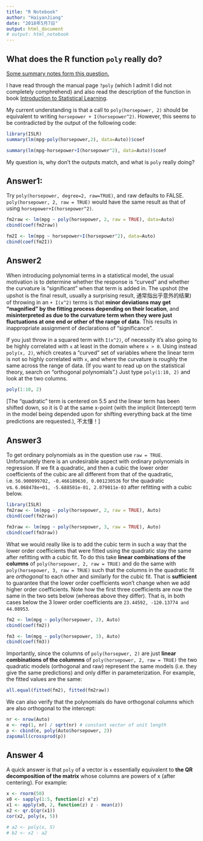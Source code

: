 ```yaml
---
title: "R Notebook"
author: "HaiyanJiang"
date: "2018年5月7日"
output: html_document
# output: html_notebook
---
```


## What does the R function `poly` really do?

[Some summary notes form this question.](https://stackoverflow.com/questions/19484053/what-does-the-r-function-poly-really-do)



I have read through the manual page `?poly` (which I admit I did not completely comphrehend) and also read the description of the function in book [Introduction to Statistical Learning](http://www-bcf.usc.edu/~gareth/ISL/). 

My current understanding is that a call to `poly(horsepower, 2)` should be equivalent to writing `horsepower + I(horsepower^2)`. However, this seems to be contradicted by the output of the following code:

```r
library(ISLR)
summary(lm(mpg~poly(horsepower,2), data=Auto))$coef

summary(lm(mpg~horsepower+I(horsepower^2), data=Auto))$coef

```

My question is, why don't the outputs match, and what is `poly` really doing?


## Answer1: 

Try `poly(horsepower, degree=2, raw=TRUE)`, and raw defaults to FALSE.
`poly(horsepower, 2, raw = TRUE)` would have the same result as that of using `horsepower+I(horsepower^2)`.


```r
fm2raw <- lm(mpg ~ poly(horsepower, 2, raw = TRUE), data=Auto)
cbind(coef(fm2raw))

fm2I <- lm(mpg ~ horsepower+I(horsepower^2), data=Auto)
cbind(coef(fm2I))

```


## Answer2

When introducing polynomial terms in a statistical model, the usual motivation is to determine whether the response is "curved" and whether the curvature is "significant" when that term is added in. The upshot (the upshot is the final result, usually a surprising result, 通常指出乎意外的结果) of throwing in an `+ I(x^2)` terms is that **minor deviations may get "magnified" by the fitting process depending on their location**, 
and **misinterpreted as due to the curvature term when they were just fluctuations at one end or other of the range of data**. This results in inappropriate assignment of declarations of "significance".

If you just throw in a squared term with `I(x^2)`, of necessity it's also going to be highly correlated with `x` at least in the domain where `x > 0`. Using instead `poly(x, 2)`, which creates a "curved" set of variables where the linear term is not so highly correlated with `x`, and where the curvature is roughly the same across the range of data. (If you want to read up on the statistical theory, search on "orthogonal polynomials".) Just type `poly(1:10, 2)` and look at the two columns.


```r
poly(1:10, 2)

```

[The "quadratic" term is centered on 5.5 and the linear term has been shifted down, so it is 0 at the same x-point (with the implicit (Intercept) term in the model being depended upon for shifting everything back at the time predictions are requested.), 不太懂！]


## Answer3

To get ordinary polynomials as in the question use `raw = TRUE`. Unfortunately there is an undesirable aspect with ordinary polynomials in regression. If we fit a quadratic, and then a cubic the lower order coefficients of the cubic are all different from that of the quadratic, i.e. `56.900099702, -0.466189630, 0.001230536` for the quadratic vs. `6.068478e+01, -5.688501e-01, 2.079011e-03` after refitting with a cubic below.

```r
library(ISLR)
fm2raw <- lm(mpg ~ poly(horsepower, 2, raw = TRUE), Auto)
cbind(coef(fm2raw))

fm3raw <- lm(mpg ~ poly(horsepower, 3, raw = TRUE), Auto)
cbind(coef(fm3raw))
```

What we would really like is to add the cubic term in such a way that the lower order coefficients that were fitted using the quadratic stay the same after refitting with a cubic fit. To do this take **linear combinations of the columns** of `poly(horsepower, 2, raw = TRUE)` and do the same with `poly(horsepower, 3, raw = TRUE)` such that the columns in the quadratic fit are *orthogonal* to each other and similarly for the cubic fit. That is **sufficient** to guarantee that the lower order coefficients won't change when we add higher order coefficients. Note how the first three coefficients are now the same in the two sets below (whereas above they differ). That is, in both cases below the 3 lower order coefficients are `23.44592, -120.13774 and 44.08953`.


```r
fm2 <- lm(mpg ~ poly(horsepower, 2), Auto)
cbind(coef(fm2))

fm3 <- lm(mpg ~ poly(horsepower, 3), Auto)
cbind(coef(fm3))

```

Importantly, since the columns of `poly(horsepwer, 2)` are just **linear combinations of the columnns** of `poly(horsepower, 2, raw = TRUE)` the two quadratic models (orthogonal and raw) represent the same models (i.e. they give the same predictions) and only differ in parameterization. For example, the fitted values are the same:
```r
all.equal(fitted(fm2), fitted(fm2raw))
```

We can also verify that the polynomials do have orthogonal columns which are also orthogonal to the intercept:
```r
nr <- nrow(Auto)
e <- rep(1, nr) / sqrt(nr) # constant vector of unit length
p <- cbind(e, poly(Auto$horsepower, 2))
zapsmall(crossprod(p))

```



## Answer 4

A quick answer is that `poly` of a vector is `x` essentially equivalent to **the QR decomposition of the matrix** whose columns are powers of x (after centering). For example:


```r
x <- rnorm(50)
x0 <- sapply(1:5, function(z) x^z)
x1 <- apply(x0, 2, function(z) z - mean(z))
x2 <- qr.Q(qr(x1))
cor(x2, poly(x, 5))

# a2 <- poly(x, 5)
# b2 <- x2 - a2

```

